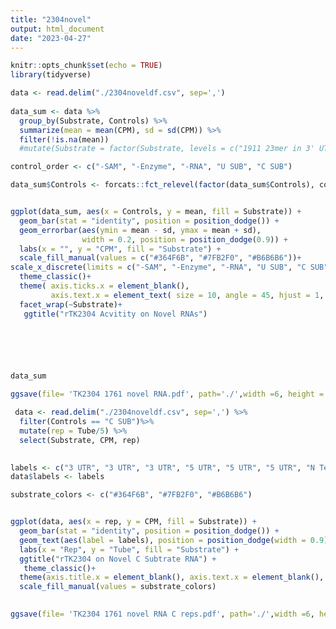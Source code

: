 ```yaml
---
title: "2304novel"
output: html_document
date: "2023-04-27"
---
```


```r
knitr::opts_chunk$set(echo = TRUE)
library(tidyverse)

```

```r

data <- read.delim("./2304noveldf.csv", sep=',') 
  
data_sum <- data %>%
  group_by(Substrate, Controls) %>%
  summarize(mean = mean(CPM), sd = sd(CPM)) %>%
  filter(!is.na(mean))
  #mutate(Substrate = factor(Substrate, levels = c("1911 23mer in 3' UTR", "1911 23mer in 5' UTR", "1911 23mer in N Terminal")))

control_order <- c("-SAM", "-Enzyme", "-RNA", "U SUB", "C SUB")

data_sum$Controls <- forcats::fct_relevel(factor(data_sum$Controls), control_order)


ggplot(data_sum, aes(x = Controls, y = mean, fill = Substrate)) +
  geom_bar(stat = "identity", position = position_dodge()) +
  geom_errorbar(aes(ymin = mean - sd, ymax = mean + sd), 
                width = 0.2, position = position_dodge(0.9)) +
  labs(x = "", y = "CPM", fill = "Substrate") +
  scale_fill_manual(values = c("#364F6B", "#7FB2F0", "#B6B6B6"))+
scale_x_discrete(limits = c("-SAM", "-Enzyme", "-RNA", "U SUB", "C SUB")) +
  theme_classic()+
  theme( axis.ticks.x = element_blank(), 
         axis.text.x = element_text( size = 10, angle = 45, hjust = 1, color = "black"))+
  facet_wrap(~Substrate)+
   ggtitle("rTK2304 Acvitity on Novel RNAs")




    

data_sum

ggsave(file= 'TK2304 1761 novel RNA.pdf', path='./',width =6, height = 4)


```



```r
 data <- read.delim("./2304noveldf.csv", sep=',') %>%
  filter(Controls == "C SUB")%>%
  mutate(rep = Tube/5) %>%
  select(Substrate, CPM, rep)
  

labels <- c("3 UTR", "3 UTR", "3 UTR", "5 UTR", "5 UTR", "5 UTR", "N Ter", "N Ter", "N Ter")
data$labels <- labels

substrate_colors <- c("#364F6B", "#7FB2F0", "#B6B6B6")


ggplot(data, aes(x = rep, y = CPM, fill = Substrate)) +
  geom_bar(stat = "identity", position = position_dodge()) +
  geom_text(aes(label = labels), position = position_dodge(width = 0.9), vjust = 2, size = 3.5) +
  labs(x = "Rep", y = "Tube", fill = "Substrate") +
  ggtitle("rTK2304 on Novel C Subtrate RNA") +
   theme_classic()+
  theme(axis.title.x = element_blank(), axis.text.x = element_blank(), axis.ticks.x = element_blank(), legend.position = "none") +
  scale_fill_manual(values = substrate_colors)
 

ggsave(file= 'TK2304 1761 novel RNA C reps.pdf', path='./',width =6, height = 4)
```